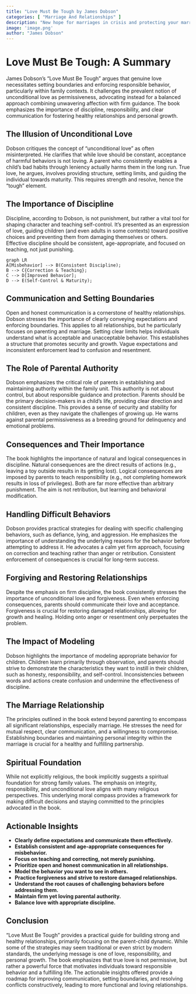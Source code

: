 ```yaml
---
title: "Love Must Be Tough by James Dobson"
categories: [ "Marriage And Relationships" ]
description: "New hope for marriages in crisis and protecting your marriage"
image: 'image.png'
author: "James Dobson"
---
```

# Love Must Be Tough: A Summary

James Dobson's "Love Must Be Tough" argues that genuine love necessitates setting boundaries and enforcing responsible behavior, particularly within family contexts. It challenges the prevalent notion of unconditional love as permissiveness, advocating instead for a balanced approach combining unwavering affection with firm guidance. The book emphasizes the importance of discipline, responsibility, and clear communication for fostering healthy relationships and personal growth.


## The Illusion of Unconditional Love

Dobson critiques the concept of "unconditional love" as often misinterpreted.  He clarifies that while love should be constant, acceptance of harmful behaviors is not loving.  A parent who consistently enables a child's bad habits through leniency actually harms them in the long run.  True love, he argues, involves providing structure, setting limits, and guiding the individual towards maturity. This requires strength and resolve, hence the "tough" element.


##  The Importance of Discipline

Discipline, according to Dobson, is not punishment, but rather a vital tool for shaping character and teaching self-control.  It’s presented as an expression of love, guiding children (and even adults in some contexts) toward positive choices and preventing them from damaging themselves or others.  Effective discipline should be consistent, age-appropriate, and focused on teaching, not just punishing.

```mermaid
graph LR
A[Misbehavior] --> B(Consistent Discipline);
B --> C{Correction & Teaching};
C --> D[Improved Behavior];
D --> E(Self-Control & Maturity);
```


##  Communication and Setting Boundaries

Open and honest communication is a cornerstone of healthy relationships.  Dobson stresses the importance of clearly conveying expectations and enforcing boundaries.  This applies to all relationships, but he particularly focuses on parenting and marriage.  Setting clear limits helps individuals understand what is acceptable and unacceptable behavior. This establishes a structure that promotes security and growth. Vague expectations and inconsistent enforcement lead to confusion and resentment.

##  The Role of Parental Authority

Dobson emphasizes the critical role of parents in establishing and maintaining authority within the family unit.  This authority is not about control, but about responsible guidance and protection.  Parents should be the primary decision-makers in a child's life, providing clear direction and consistent discipline.  This provides a sense of security and stability for children, even as they navigate the challenges of growing up.  He warns against parental permissiveness as a breeding ground for delinquency and emotional problems.


##  Consequences and Their Importance

The book highlights the importance of natural and logical consequences in discipline.  Natural consequences are the direct results of actions (e.g., leaving a toy outside results in its getting lost). Logical consequences are imposed by parents to teach responsibility (e.g., not completing homework results in loss of privileges).  Both are far more effective than arbitrary punishment.  The aim is not retribution, but learning and behavioral modification.


##  Handling Difficult Behaviors

Dobson provides practical strategies for dealing with specific challenging behaviors, such as defiance, lying, and aggression.  He emphasizes the importance of understanding the underlying reasons for the behavior before attempting to address it.  He advocates a calm yet firm approach, focusing on correction and teaching rather than anger or retribution.  Consistent enforcement of consequences is crucial for long-term success.

##  Forgiving and Restoring Relationships

Despite the emphasis on firm discipline, the book consistently stresses the importance of unconditional love and forgiveness.  Even when enforcing consequences, parents should communicate their love and acceptance.  Forgiveness is crucial for restoring damaged relationships, allowing for growth and healing.  Holding onto anger or resentment only perpetuates the problem.

##  The Impact of Modeling

Dobson highlights the importance of modeling appropriate behavior for children.  Children learn primarily through observation, and parents should strive to demonstrate the characteristics they want to instill in their children, such as honesty, responsibility, and self-control.  Inconsistencies between words and actions create confusion and undermine the effectiveness of discipline.

##  The Marriage Relationship

The principles outlined in the book extend beyond parenting to encompass all significant relationships, especially marriage.  He stresses the need for mutual respect, clear communication, and a willingness to compromise.   Establishing boundaries and maintaining personal integrity within the marriage is crucial for a healthy and fulfilling partnership.


##  Spiritual Foundation

While not explicitly religious, the book implicitly suggests a spiritual foundation for strong family values.  The emphasis on integrity, responsibility, and unconditional love aligns with many religious perspectives.  This underlying moral compass provides a framework for making difficult decisions and staying committed to the principles advocated in the book.


##  Actionable Insights

* **Clearly define expectations and communicate them effectively.**
* **Establish consistent and age-appropriate consequences for misbehavior.**
* **Focus on teaching and correcting, not merely punishing.**
* **Prioritize open and honest communication in all relationships.**
* **Model the behavior you want to see in others.**
* **Practice forgiveness and strive to restore damaged relationships.**
* **Understand the root causes of challenging behaviors before addressing them.**
* **Maintain firm yet loving parental authority.**
* **Balance love with appropriate discipline.**


##  Conclusion

"Love Must Be Tough" provides a practical guide for building strong and healthy relationships, primarily focusing on the parent-child dynamic.  While some of the strategies may seem traditional or even strict by modern standards, the underlying message is one of love, responsibility, and personal growth.  The book emphasizes that true love is not permissive, but rather a powerful force that motivates individuals toward responsible behavior and a fulfilling life.  The actionable insights offered provide a roadmap for improving communication, setting boundaries, and resolving conflicts constructively, leading to more functional and loving relationships.


